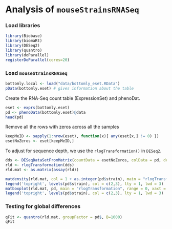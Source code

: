Analysis of `mouseStrainsRNASeq`
========================================================

### Load libraries
```r
library(Biobase)
library(biomaRt)
library(DESeq2)
library(quantro)
library(doParallel)
registerDoParallel(cores=20)
```


### Load `mouseStrainsRNASeq`

```r
bottomly.local <- load("data/bottomly_eset.RData")
pData(bottomly.eset) # gives information about the table
```


Create the RNA-Seq count table (ExpressionSet) and phenoDat.
```r
eset <- exprs(bottomly.eset)
pd <- phenoData(bottomly.eset)@data
head(pd)
```

Remove all the rows with zeros across all the samples
```r
keepMeID <- sapply(1:nrow(eset), function(x){ any(eset[x,] != 0) })
esetNoZeros <- eset[keepMeID,]
```


To adjust for sequence depth, we use the `rlogTransformation()` in `DESeq2`. 
```r
dds <- DESeqDataSetFromMatrix(countData = esetNoZeros, colData = pd, design = ~ 1)
rld <- rlogTransformation(dds)
rld.mat <- as.matrix(assay(rld))
```

```r
matdensity(rld.mat, col = 1 + as.integer(pd$strain), main = "rlogTransformation")
legend('topright', levels(pd$strain), col = c(2,3), lty = 1, lwd = 3)
matboxplot(rld.mat, pd, main = "rlogTransformation", range = 0, xaxt = "n")
legend('topright', levels(pd$strain), col = c(2,3), lty = 1, lwd = 3)
```

### Testing for global differences

```r
qFit <- quantro(rld.mat, groupFactor = pd$, B=1000)
qFit
```

